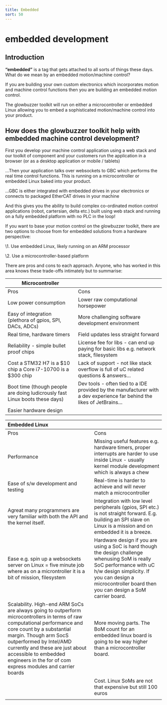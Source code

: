 ```yaml
---
title: Embedded
sort: 50
---
```




# embedded development
## Introduction
**“embedded”** is a tag that gets attached to all sorts of things these days. What do we mean by an embedded motion/machine control?

If you are building your own custom electronics which incorporates motion and machine control functions then you are building an embedded motion control.

The glowbuzzer toolkit will run on either a microcontroller or embedded Linux allowing you to embed a sophisticated motion/machine control into your product.

## How does the glowbuzzer toolkit help with embedded machine control development?
First you develop your machine control application using a web stack and our toolkit of component and your customers run the application in a browser (or as a desktop application or mobile / tablets)

…Then your application talks over websockets to GBC which performs the real time control functions. This is running on a microcontroller or embedded Linux baked into your product.

…GBC is either integrated with embedded drives in your electronics or connects to packaged EtherCAT drives in your machine

And this gives you the ability to build complex co-ordinated motion control applications (robot, cartersian, delta etc.) built using web stack and running on a fully embedded platform with no PLC in the loop!


If you want to base your motion control on the glowbuzzer toolkit, there are two options to choose from for embedded solutions from a hardware perspective:

\1.    Use embedded Linux, likely running on an ARM processor

\2.    Use a microcontroller-based platform

There are pros and cons to each approach. Anyone, who has worked in this area knows these trade-offs intimately but to summarise:

| **Microcontroller**                                          |                                                              |
| ------------------------------------------------------------ | ------------------------------------------------------------ |
| Pros                                                         | Cons                                                         |
| Low power  consumption                                       | Lower raw  computational horsepower                          |
| Easy of  integration (plethora of gpios, SPI, DACs, ADCs)    | More  challenging software development environment           |
| Real time,  hardware timers                                  | Field updates  less straight forward                         |
| Reliability -  simple bullet proof chips                     | License fee  for libs - can end up paying for basic libs e.g. network stack, filesystem |
| Cost a STM32  H7 is a $10 chip a Core i7-10700 is a $300 chip | Lack of  support - not like stack overflow is full of uC related questions &  answers… |
| Boot time  (though people are doing ludicrously fast Linux boots these days) | Dev tools -  often tied to a IDE provided by the manufacturer with a dev experience far  behind the likes of JetBrains… |
| Easier  hardware design                                      |                                                              |





| **Embedded Linux**                                           |                                                              |
| :------------------------------------------------------------ | :------------------------------------------------------------ |
| Pros                                                         | Cons                                                         |
| Performance                                                  | Missing useful features e.g. hardware timers, proper interrupts are  harder to use inside Linux - usually kernel module development which is  always a chew |
| Ease of s/w development and testing                          | Real-time is harder to achieve and will never match a microcontroller |
| Agreat many programmers are very familiar with both the API and the  kernel itself. | Integration with low level peripherals (gpios, SPI etc.) is not  straight forward. E.g. building an SPI slave on Linux is a mission and on  embedded it is a breeze. |
| Ease e.g. spin up a websockets server on Linux = five minute job where  as on a microntroller it is a bit of mission, filesystem | Hardware design if you are using a SoC is hard though the design  challenge whenusing SoM is really SoC performance with uC h/w design  simplicity. If you can design a microcontroller board then you can design a  SoM carrier board. |
| Scalability. High-end ARM SoCs are always going to outperform  microcontrollers in terms of raw computational performance and core count by  a substantial margin. Though arm SocS outperformed by Intel/AMD currently and  these are just about accessible to embedded engineers in the for of com  express modules and carrier boards | More moving parts. The BoM count for an embedded linux board is going  to be way higher than a microcontroller board. |
|                                                              | Cost. Linux SoMs are not that expensive but still 100 euros  |
|                                                              |                                                              |


